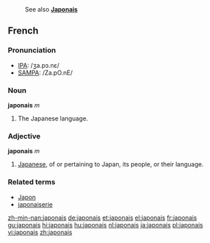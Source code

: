 : See also '''[[Japonais]]'''
==French==

===Pronunciation===
*[[w:IPA|IPA]]: /ʒa.pɔ.nɛ/
*[[w:SAMPA|SAMPA]]: /Za.pO.nE/

===Noun===
{{fr-infl-noun|sm=japonais|sf=japonaise|pm=japonais|pf=japonaises|smp=ʒa.pɔ.nɛ|sfp=ʒa.pɔ.nɛz|pmp=ʒa.pɔ.nɛ|pfp=ʒa.pɔ.nɛz}}
'''japonais''' ''m''

#The Japanese language.

===Adjective===
{{fr-infl-adj|sm=japonais|sf=japonaise|pm=japonais|pf=japonaises|smp=ʒa.pɔ.nɛ|sfp=ʒa.pɔ.nɛz|pmp=ʒa.pɔ.nɛ|pfp=ʒa.pɔ.nɛz}}
'''japonais''' ''m''

# [[Japanese]], of or pertaining to Japan, its people, or their language.

===Related terms===
*[[Japon]]
*[[japonaiserie]]

[[zh-min-nan:japonais]]
[[de:japonais]]
[[et:japonais]]
[[el:japonais]]
[[fr:japonais]]
[[gu:japonais]]
[[hi:japonais]]
[[hu:japonais]]
[[nl:japonais]]
[[ja:japonais]]
[[pl:japonais]]
[[vi:japonais]]
[[zh:japonais]]